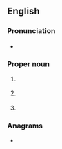 {{also|cwa}}
==English==
{{wikipedia}}

===Pronunciation===
* {{audio|en|EN-AU ck1 CWA.ogg|Audio (AU)}}

===Proper noun===
{{en-proper noun}}
# {{lb|en|US}} {{init of|en|{{W|Civil Works Administration}}}}
# {{lb|en|US}} {{init of|en|{{w|Clean Water Act}}}}
# {{lb|en|AU}} {{init of|en|{{w|Country Women's Association}}}}

===Anagrams===
* {{anagrams|en|a=acw|ACW|WAC|WCA|caw}}